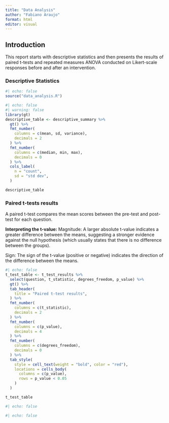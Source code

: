 ```yaml
---
title: "Data Analysis"
author: "Fabiano Araujo"
format: html
editor: visual
---
```


## Introduction

This report starts with descriptive statistics and then presents the results of paired t-tests and repeated measures ANOVA conducted on Likert-scale responses before and after an intervention.

### Descriptive Statistics

```r
#| echo: false
source("data_analysis.R")
```

```r
#| echo: false
#| warning: false
library(gt)
descriptive_table <- descriptive_summary %>%
  gt() %>%
  fmt_number(
    columns = c(mean, sd, variance),
    decimals = 2
  ) %>%
  fmt_number(
    columns = c(median, min, max),
    decimals = 0
  ) %>%
  cols_label(
    n = "count",
    sd = "std dev",
  )

descriptive_table
```

### Paired t-tests results

A paired t-test compares the mean scores between the pre-test and post-test for each question.

**Interpreting the t-value:** Magnitude: A larger absolute t-value indicates a greater difference between the means, suggesting a stronger evidence against the null hypothesis (which usually states that there is no difference between the groups).

Sign: The sign of the t-value (positive or negative) indicates the direction of the difference between the means.

```r
#| echo: false
t_test_table <- t_test_results %>%
  select(question, t_statistic, degrees_freedom, p_value) %>%
  gt() %>%
  tab_header(
    title = "Paired t-test results",
  ) %>%
  fmt_number(
    columns = c(t_statistic),
    decimals = 2
  ) %>%
  fmt_number(
    columns = c(p_value),
    decimals = 4
  ) %>%
  fmt_number(
    columns = c(degrees_freedom),
    decimals = 0
  ) %>%
  tab_style(
    style = cell_text(weight = "bold", color = "red"),
    locations = cells_body(
      columns = c(p_value),
      rows = p_value < 0.05
    )
  )

t_test_table
```

```r
#| echo: false
```

```r
#| echo: false
```
